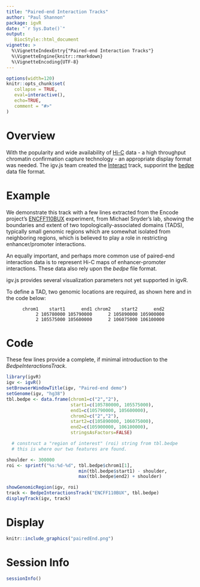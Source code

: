 ```yaml
---
title: "Paired-end Interaction Tracks"
author: "Paul Shannon"
package: igvR
date: "`r Sys.Date()`"
output:
   BiocStyle::html_document
vignette: >
  %\VignetteIndexEntry{"Paired-end Interaction Tracks"}
  %\VignetteEngine{knitr::rmarkdown}
  %\VignetteEncoding{UTF-8}
---
```


<style>
.main-container { width: 1000px; max-width:2800px;}
</style>


```r
options(width=120)
knitr::opts_chunk$set(
   collapse = TRUE,
   eval=interactive(),
   echo=TRUE,
   comment = "#>"
)
```


# Overview

With the popularity and wide availability of [Hi-C](https://en.wikipedia.org/wiki/Hi-C_(genomic_analysis_technique)) data -
a high throughput chromatin confirmation capture technology - an appropriate display format was needed.  The igv.js team
created the [Interact](https://github.com/igvteam/igv.js/wiki/Interact) track, supporint the
[bedpe](https://bedtools.readthedocs.io/en/latest/content/general-usage.html#bedpe-format) data file format.

# Example
We demonstrate this track with a few lines extracted from the Encode project's
[ENCFF110BUX](https://www.encodeproject.org/search/?type=Experiment&searchTerm=ENCFF110BUX) experiment,
from Michael Snyder's lab, showing the boundaries and extent of two topologically-associated domains (TADS),
typically small genomic regions which are somewhat isolated from neighboring regions, which is believed to play a role in restricting
enhancer/promoter interactions.

An equally important, and perhaps more common use of paired-end interaction data is to represent Hi-C maps of
enhancer-promoter interactions.   These data also rely upon the *bedpe* file format.

igv.js provides several visualization parameters not yet supported in igvR.

To define a TAD, two genomic locations are required, as shown here and in the code below:

```
      chrom1    start1      end1 chrom2    start2      end2
           2 105780000 105790000      2 105890000 105900000
           2 105575000 105600000      2 106075000 106100000
```
# Code

These few lines provide a complete, if minimal introduction to the *BedpeInteractionsTrack*.

```r
library(igvR)
igv <- igvR()
setBrowserWindowTitle(igv, "Paired-end demo")
setGenome(igv, "hg38")
tbl.bedpe <- data.frame(chrom1=c("2","2"),
                        start1=c(105780000, 105575000),
                        end1=c(105790000, 105600000),
                        chrom2=c("2","2"),
                        start2=c(105890000, 106075000),
                        end2=c(105900000, 106100000),
                        stringsAsFactors=FALSE)

  # construct a "region of interest" (roi) string from tbl.bedpe
  # this is where our two features are found. 

shoulder <- 300000
roi <- sprintf("%s:%d-%d", tbl.bedpe$chrom1[1],
                           min(tbl.bedpe$start1) - shoulder,
                           max(tbl.bedpe$end2) + shoulder)

showGenomicRegion(igv, roi)
track <- BedpeInteractionsTrack("ENCFF110BUX", tbl.bedpe)
displayTrack(igv, track)
```

# Display

```r
knitr::include_graphics("pairedEnd.png")
```


# Session Info

```r
sessionInfo()
```

